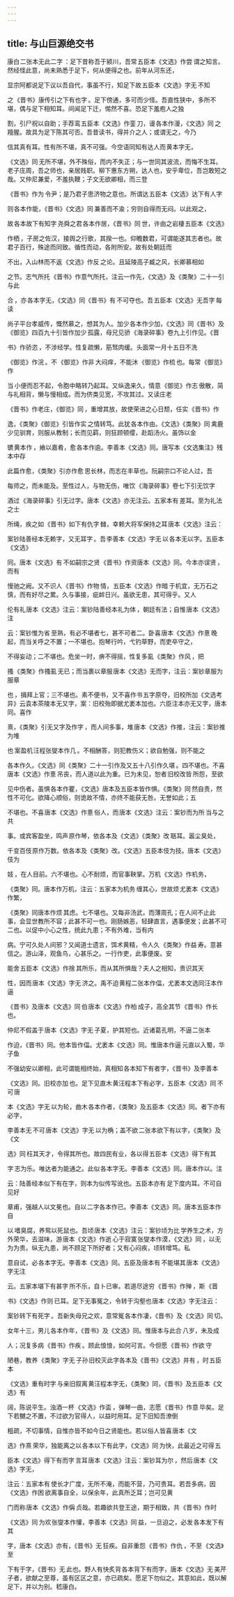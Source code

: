 ```yaml
---
---
---
```

title: 与山巨源绝交书
---



康白 二张本无此二字 ：足下昔称吾于颍川，吾常 五臣本《文选》作尝 谓之知言。然经怪此意，尚未熟悉于足下，何从便得之也。前年从河东还，

显宗阿都说足下议以吾自代，事虽不行，知足下故 五臣本《文选》字无 不知

之 《晋书》康传引之下有也字 。足下傍通，多可而少怪。吾直性狭中，多所不堪，偶与足下相知耳。间闻足下迁，惕然不喜。恐足下羞庖人之独

割，引尸祝以自助；手荐鸾 五臣本《文选》作銮 刀，谩 各本作漫，《文选》同 之羶腥。故具为足下陈其可否。吾昔读书，得并介之人；或谓无之，今乃

信其真有耳。性有所不堪，真不可强。今空语同知有达人而 黄本字无，

《文选》同 无所不堪，外不殊俗，而内不失正；与一世同其波流，而悔不生耳。老子庄周，吾之师也，亲居贱职。柳下惠东方朔，达人也，安乎卑位，吾岂敢短之哉。又仲尼兼爱，不羞执鞭；子文无欲卿相，而三登 

《晋书》作为 令尹；是乃君子思济物之意也。所谓达 五臣本《文选》达下有人字 

则 各本作能，《晋书》《文选》同 兼善而不渝；穷则自得而无闷。以此观之，

故 各本故下有知字 尧舜之君 各本作居，《晋书》同 世，许由之岩棲 五臣本《文选》

作栖 ，子房之佐汉，接舆之行歌，其揆一也。仰瞻数君，可谓能遂其志者也。故君子百行，殊途而同致。循性而动，各附所安。故有处朝廷而

不出，入山林而不返 《文选》作反 之论。且延陵高子臧之风，长卿慕相如

之节。志气所托 《晋书》作意气所托，注云一作先，《文选》及《类聚》二十一引与此

合 ，亦 各本字无，《文选》同《晋书》有 不可夺也。吾 五臣本《文选》无吾字 每读

尚子平台孝威传，慨然慕之，想其为人。加少 各本作少加，《文选》同《晋书》及《御览》四百九十引皆作加少 孤露，母兄见骄 《海录碎事》卷九上引作见。《晋

书》作骄恣 ，不涉经学。性复疏懒，筋驽肉缓。头面常一月十五日不洗 

《御览》作浣 。不 《御览》作非 大闷痒，不能沐 《御览》作梳 也。每常 《御览》作

当 小便而忍不起，令胞中略转乃起耳。又纵逸来久，情意 《御览》作志 傲散，简与礼相背，懒与慢相成。而为侪类见宽，不攻其过。又读庄老 

《晋书》作老庄，《御览》同 ，重增其放，故使荣进之心日颓，任实 《晋书》作

逸，《类聚》《御览》引皆作实 之情转笃。此犹 各本作由。《文选》《类聚》同 禽鹿少见驯育，则服从教制；长而见羁，则狂顾顿缨，赴蹈汤火。虽饰以金

镳 黄本作 ，飨以嘉肴，愈 各本作逾。李善本《文选》同。唐写本《文选集注》残本中存

此篇作愈，《类聚》引亦作愈 思长林，而志在丰草也。阮嗣宗口不论人过，吾

每师之，而未能及。至性过人，与物无伤，唯饮 《海录碎事》卷七下引无饮字 

酒过 《海录碎事》引无过字。唐本《文选》亦无注云。五家本有 差耳。至为礼法之士

所绳，疾之如 《晋书》如下有仇字 雠，幸赖大将军保持之耳 唐本《文选》注云：

案钞陆善经本无赖字，又无耳字 。吾 李善本《文选》字无 以 各本无以字。五臣本《文选》

同。唐本《文选》有 不如嗣宗之贤 《晋书》作资唐本《文选》同。今本亦误贤 ，而有

慢驰之阙。又不识人 《晋书》作物 情， 五臣本《文选》作暗 于机宜，无万石之慎，而有好尽之累。久与事接，疵衅日兴。虽欲无患，其可得乎。又人

伦有礼 唐本《文选》注云：案钞陆善经本礼为体 ，朝廷有法；自惟 唐本《文选》注

云：案钞惟为省 至熟，有必不堪者七，甚不可者二。卧喜 唐本《文选》作憙 晚起，而当关呼之不置；一不堪也。抱琴行吟，弋钓草野，而吏卒守之，

不得妄动；二不堪也。危坐一时，痹不得摇，性复多虱 《类聚》作风 ，把

搔 《类聚》作搔虱 无已；而当裹以章服 唐本《文选》无而字，注云：案钞章服为服章

也 ，揖拜上官；三不堪也。素不便书，又不喜作书 五字原夺，旧校所加《文选考异》云袁本茶陵本无又字，案：旧校殆即据尤袤本加也。六臣注本亦无又字，唐本同。喜作

熹，《类聚》引无又字及作字 ，而人间多事，堆 唐本《文选》作推，注云：案钞推为堆

也 案盈机 汪程张燮本作几 。不相酬答，则犯教伤义；欲自勉强，则不能之 

各本作久。《文选》同《类聚》二十一引作及又五十八引作久堪 。四不堪也。不喜 唐本《文选》作憙 吊丧，而人道以此为重。已为未见，恕者 旧校改皆 所怨，至欲

见中伤者。虽惧 各本作瞿，《文选》唐本及五臣本皆作惧。《类聚》同 然自责，然性不可化。欲降心顺俗，则诡故不情，亦终不能获无咎。无誉如此；五

不堪也。不喜 唐本《文选》作憙 俗人，而 唐本《文选》注云：案钞而为所 当与之共

事。或宾客盈坐，鸣声 原作琴，依各本及《文选》《类聚》改 聒耳。嚣尘臭处，

千变百伎 原作万数。依各本及《类聚》改。《文选》五臣本伎为技。唐本《文选》伎为

妓 ，在人目前。六不堪也。心不耐烦，而官事鞅掌。万机 《文选》作机务，

《类聚》同。唐本作万机，注云：五家本为机务 缠其心，世故烦 尤袤本《文选》作繁，

《类聚》同唐本作烦 其虑。七不堪也。又每非汤武，而薄周孔；在人间不止此事，会显世教所不容；此甚不可一也。刚肠嫉恶，轻肆直言，遇事便发；此甚不可二也。以促中小心之性，统此九患；不有外难，当有内

病。宁可久处人间邪？又闻道士遗言，饵术黄精，令人久 《类聚》作益 寿。意甚信之。游山泽，观鱼鸟，心甚乐之。一行作吏，此事便废。安

能舍 五臣本《文选》作捨 其所乐，而从其所惧哉？夫人之相知，贵识其天

性，因而 唐本《文选》字无 济之。禹不迫 黄程二张本作偪，尤袤本文选同汪本作逼

《晋书》及唐本《文选》同 伯 唐本《文选》作柏 成子，高全其节 《晋书》作长 也。

仲尼不假盖于 唐本《文选》字无 子夏，护其短也。近诸葛孔明，不逼 二张本

作迫，《晋书》同。他本皆作偪。尤袤本《文选》同。惟唐本作逼 元直以入蜀，华子鱼

不强幼安以卿相，此可谓能相终始，真相知 各本知下有者字，《晋书》及李善本

《文选》同。旧校亦加 也。足下见直木 黄汪程本下有必字，五臣本《文选》同 不可 唐

本《文选》字无 以为轮，曲木 各本作者，《类聚》及五臣本《文选》同。者下亦有必字，

李善本无 不可 唐本《文选》字无 以为桷；盖不欲 二张本欲下有以字，《类聚》及《文

选》同 枉其天才，令得其所也。故四民有业，各以得 五臣本《文选》得下有其

字 志为乐。唯达者为能通之。此似 各本字无。李善本《文选》同。唐本作以。注

云：陆善经本似下有在字，则本为似传写讹也。五臣本亦有 足下度内耳。不可自见好

章甫，强越人以文冕也。自以 二字各本作已。李善本《文选》同。唐本五臣本作自

以 嗜臭腐，养鸳以死鼠也。吾顷 唐本《文选》注云：案钞顷为比 学养生之术，方外荣华，去滋味，游 唐本《文选》作逝 心于寂寞 张燮本作漠，《文选》同 ，以无为为贵。纵无九患，尚不顾足下所好者；又有心闷疾，顷转增笃。私

意自试，必 各本字无。李善本《文选》同。五臣及唐本有 不能堪其 唐本《文选》字无注

云。五家本堪下有甚字 所不乐，自卜已审。若道尽途穷 《晋书》作殚 ，斯 《晋

书》《文选》作则 已耳。足下无事冤之，令转于沟壑也 唐本《文选》字无注云：

案钞转下有死字 。吾新失母兄之欢，意常冤 各本作凄，《晋书》及《文选》同 切。

女年十三，男儿 各本作年，《晋书》及《文选》同。惟唐本与此合 八岁，未及成

人；况复多病 《晋书》作疾 。顾此悢悢，如何可言。今但愿 《晋书》作欲 守

陋巷，教养 《类聚》字无 子孙 旧校灭此字各本及《晋书》《文选》并有 ，时 五臣本

《文选》重有时字 与亲旧叙离 黄汪程本字无，《类聚》同，《晋书》及五臣本《文选》有 

阔，陈说平生。浊酒一杯 《文选》作盃 ，弹琴一曲，志愿 《晋书》作意 毕矣。足下若嬲之不置，不过欲为官得人，以益时用耳。足下旧知吾潦倒

粗疏，不切事情，自惟亦皆不如今日之贤能也。若以俗人皆喜 唐本《文

选》作熹 荣华，独能离之以 各本以下有此字，《文选》同 为快，此最近之可得 五

臣本《文选》得下有而字 言耳 唐本《文选》注云：案钞耳为尔 ，然后 唐本《文选》字无，

注云：五家本有 使长才广度，无所不淹，而能不营，乃可贵耳。若吾多病，因 《文选》作困 欲离事自全，以保余年，此真所乏耳；岂可见黄

门而称 唐本《文选》作偁 贞哉。若趣欲共登王途，期于相致，共 《晋书》作时

《文选》同 为欢 张燮本作懽，李善本《文选》同 益，一旦迫之，必发 各本发下有其

字，唐本《文选》亦有，《晋书》无 狂疾。自非重怨 《晋书》作仇 ，不至 《文选》至

下有于字，《晋书》无 此也。野人有快炙背 各本背下有而字，唐本《文选》无 美芹子者，欲献之至尊，虽有区区之意，亦已疏矣。愿足下勿似之。其意如此，既以解足下，并以为别。嵇康白。